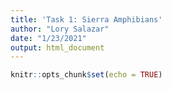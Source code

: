 ```yaml
---
title: 'Task 1: Sierra Amphibians'
author: "Lory Salazar"
date: "1/23/2021"
output: html_document
---
```


```r
knitr::opts_chunk$set(echo = TRUE)
```
